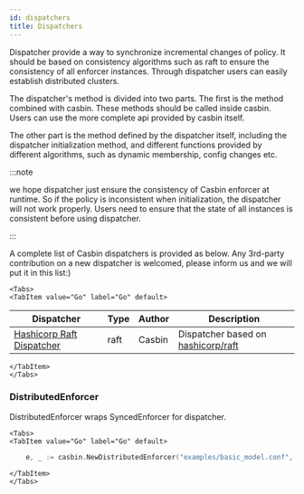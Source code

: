 ```yaml
---
id: dispatchers
title: Dispatchers
---
```



Dispatcher provide a way to synchronize incremental changes of policy. It should be based on consistency algorithms such as raft to ensure the consistency of all enforcer instances. Through dispatcher users can easily establish distributed clusters.

The dispatcher's method is divided into two parts. The first is the method combined with casbin. These methods should be called inside casbin. Users can use the more complete api provided by casbin itself. 

The other part is the method defined by the dispatcher itself, including the dispatcher initialization method, and different functions provided by different algorithms, such as dynamic membership, config changes etc.

:::note

we hope dispatcher just ensure the consistency of Casbin enforcer at runtime. So if the policy is inconsistent when initialization, the dispatcher will not work properly. Users need to ensure that the state of all instances is consistent before using dispatcher. 

:::

A complete list of Casbin dispatchers is provided as below. Any 3rd-party contribution on a new dispatcher is welcomed, please inform us and we will put it in this list:)

```mdx-code-block
<Tabs>
<TabItem value="Go" label="Go" default>
```

Dispatcher | Type | Author | Description
----|------|----|----
[Hashicorp Raft Dispatcher](https://github.com/casbin/hraft-dispatcher) | raft | Casbin | Dispatcher based on [hashicorp/raft](https://github.com/hashicorp/raft)

```mdx-code-block
</TabItem>
</Tabs>
```

### DistributedEnforcer

DistributedEnforcer wraps SyncedEnforcer for dispatcher.

```mdx-code-block
<Tabs>
<TabItem value="Go" label="Go" default>
```

```go
    e, _ := casbin.NewDistributedEnforcer("examples/basic_model.conf", "examples/basic_policy.csv")
```

```mdx-code-block
</TabItem>
</Tabs>
```


